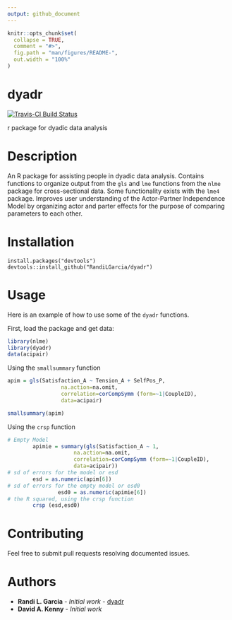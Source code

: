 ```yaml
---
output: github_document
---
```


<!-- README.md is generated from README.Rmd. Please edit that file -->

```r
knitr::opts_chunk$set(
  collapse = TRUE,
  comment = "#>",
  fig.path = "man/figures/README-",
  out.width = "100%"
)
```

# dyadr
[![Travis-CI Build Status](https://api.travis-ci.org/abarylsky/dyadr.svg?branch=master)](https://travis-ci.org/abarylsky/dyadr)


r package for dyadic data analysis

# Description
An R package for assisting people in dyadic data analysis. Contains functions to organize output from the `gls` and `lme` functions from the `nlme` package for cross-sectional data. Some functionality exists with the `lme4` package. Improves user understanding of the Actor-Partner Independence Model by organizing actor and parter effects for the purpose of comparing parameters to each other. 

# Installation
```
install.packages("devtools")
devtools::install_github("RandiLGarcia/dyadr")
```

# Usage

Here is an example of how to use some of the `dyadr` functions.

First, load the package and get data:
```r
library(nlme)
library(dyadr)
data(acipair)
```

Using the `smallsummary` function

```r
apim = gls(Satisfaction_A ~ Tension_A + SelfPos_P, 
                 na.action=na.omit, 
                 correlation=corCompSymm (form=~1|CoupleID),
                 data=acipair)

smallsummary(apim)
```

Using the `crsp` function

```r
# Empty Model
        apimie = summary(gls(Satisfaction_A ~ 1, 
                     na.action=na.omit, 
                     correlation=corCompSymm (form=~1|CoupleID),
                     data=acipair))
# sd of errors for the model or esd
        esd = as.numeric(apim[6])
# sd of errors for the empty model or esd0
                esd0 = as.numeric(apimie[6])
# the R squared, using the crsp function                
        crsp (esd,esd0)
```

# Contributing
Feel free to submit pull requests resolving documented issues. 

# Authors
* **Randi L. Garcia** - *Initial work* - [dyadr](https://github.com/RandiLGarcia/dyadr)
* **David A. Kenny** - *Initial work* 